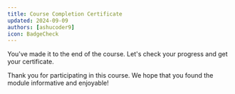 ```yaml
---
title: Course Completion Certificate
updated: 2024-09-09
authors: [ashucoder9]
icon: BadgeCheck
---
```



You've made it to the end of the course. Let's check your progress and get your certificate.

<CertificatePage courseId="dijets-fundamentals"/>

Thank you for participating in this course. We hope that you found the module informative and enjoyable!